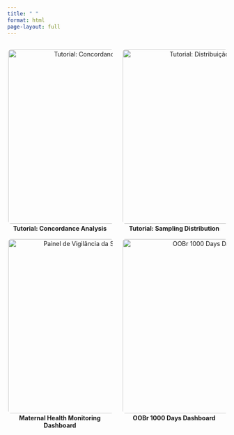 ```yaml
---
title: " "
format: html
page-layout: full
---
```

::: {.columns}

::: {.column width="50%" style="text-align: center;"}

[![Tutorial: Concordance Analysis](images/concordancia.png){width=400px style="border: 2px solid white; border-radius: 8px;"}](https://observatorioobstetricobr.org/livro-e-tutoriais/analise-de-concordancia/)  
**Tutorial: Concordance Analysis**

[![Painel de Vigilância da Saúde Materna](images/vigilancia.png){width=400px style="border: 2px solid white; border-radius: 8px;"}](https://observatorioobstetrico.shinyapps.io/painel-vigilancia-saude-materna/)  
**Maternal Health Monitoring Dashboard**

:::

::: {.column width="50%" style="text-align: center;"}

[![Tutorial: Distribuição Amostral](images/distribuicao_amostral.png){width=400px style="border: 2px solid white; border-radius: 8px;"}](https://observatorioobstetricobr.org/livro-e-tutoriais/distribuicao-amostral/)  
**Tutorial: Sampling Distribution**

[![OOBr 1000 Days Dashboard](images/1000dias.png){width=400px style="border: 2px solid white; border-radius: 8px;"}](https://observatorioobstetrico.shinyapps.io/criancas_ate2anos/)  
**OOBr 1000 Days Dashboard**

:::

:::
